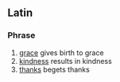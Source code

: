 ==Latin==

===Phrase===
{{head|la|phrase|head=[[gratia#Latin|grātia]] [[gratia#Latin|gratiam]] [[pario#Latin|parit]]}}

# [[grace]] gives birth to grace
# [[kindness]] results in kindness
# [[thanks]] begets thanks